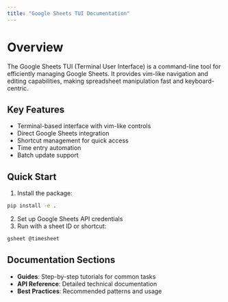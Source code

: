 ```yaml
---
title: "Google Sheets TUI Documentation"
---
```


# Overview

The Google Sheets TUI (Terminal User Interface) is a command-line tool for efficiently managing Google Sheets. It provides vim-like navigation and editing capabilities, making spreadsheet manipulation fast and keyboard-centric.

## Key Features

- Terminal-based interface with vim-like controls
- Direct Google Sheets integration
- Shortcut management for quick access
- Time entry automation
- Batch update support

## Quick Start

1. Install the package:
```bash
pip install -e .
```

2. Set up Google Sheets API credentials
3. Run with a sheet ID or shortcut:
```bash
gsheet @timesheet
```

## Documentation Sections

- **Guides**: Step-by-step tutorials for common tasks
- **API Reference**: Detailed technical documentation
- **Best Practices**: Recommended patterns and usage 